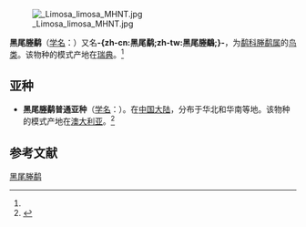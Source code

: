 {{noteTA
|T=zh-cn:黑尾塍鹬; zh-tw:黑尾鷸; 
|1=zh-cn:黑尾塍鹬; zh-tw:黑尾鷸; 
}}
{{speciesbox
| name = 黑尾塍鹬
| status = NT
| status_system = IUCN3.1
| status_ref = <ref name=IUCN>{{cite journal | authors = [[BirdLife_International|BirdLife International]] | title = ''Limosa limosa'' | journal = [[IUCN_Red_List_of_Threatened_Species|IUCN Red List of Threatened Species]] | volume = 2017 (amended version of 2016 assessment) | page = e.T22693150A111611637 | year = 2017 | url = http://oldredlist.iucnredlist.org/details/22693150/0 | doi = 10.2305/IUCN.UK.2017-1.RLTS.T22693150A111611637.en | accessdate = 2 June 2018 }}{{Dead link|date=2019年12月 |bot=InternetArchiveBot |fix-attempted=yes }}</ref>
| image = Uferschnepfe 02.jpg
| genus = Limosa
| species = limosa
| authority = ([[卡尔·林奈|Linnaeus]])<ref name='id1913'>{{cite web| url =http://www.bioinfo.cn/db05/BjdwSpecies.php?action=view&id=1913| title =黑尾塍鹬| work =《中国动物物种编目数据库》| publisher =中国科学院微生物研究所| author =中国科学院动物研究所| accessdate =2009-04-04| deadurl =yes| archiveurl =https://web.archive.org/web/20131203122335/http://www.bioinfo.cn/db05/BjdwSpecies.php?action=view| archivedate =2013-12-03}}</ref>
| subdivision_ranks = [[亞種|亞種]]
| subdivision = *''L. l. limosa'' <small>[[Carl_Linnaeus|Linnaeus]], [[10th_edition_of_Systema_Naturae|1758]]</small>
*''L. l. islandica'' <small>[[Christian_Ludwig_Brehm|Brehm]], 1831</small>
*''L. l. melanuroides'' <small>[[John_Gould|Gould]], 1846</small>
| range_map = LimosalimosaWorldDistribution.jpg
| range_map_caption = ''L. limosa'' 分佈範圍 {{leftlegend|#FFFF64|繁殖區|outline=gray}}{{leftlegend|#69AF5E|留鳥|outline=gray}}{{leftlegend|#695AFF|冬季|outline=gray}}
| synonyms = *''Scolopax aegocephala'' {{small|Linnaeus, 1758}}
*''Scolopax limosa'' {{small|Linnaeus, 1758}}
}}
[[File:_Limosa_limosa_MHNT.jpg|thumb]]

'''黑尾塍鹬'''（[[学名|学名]]：{{lang|la|''Limosa limosa''}}）又名'''-{zh-cn:黑尾鹬;zh-tw:黑尾塍鷸;}-'''，为[[鹬科|鹬科]][[塍鹬属|塍鹬属]]的[[鸟类|鸟类]]。该物种的模式产地在[[瑞典|瑞典]]。<ref name='id1913'/>

==亚种==
*'''黑尾塍鹬普通亚种'''（[[学名|学名]]：{{lang|la|''Limosa limosa melanuroides''}}）。在[[中国大陆|中国大陆]]，分布于华北和华南等地。该物种的模式产地在[[澳大利亚|澳大利亚]]。<ref name='id1914'>{{cite web| url =http://www.bioinfo.cn/db05/BjdwSpecies.php?action=view&id=1914| title =黑尾塍鹬普通亚种| work =《中国动物物种编目数据库》| publisher =中国科学院微生物研究所| author =中国科学院动物研究所| accessdate =2009-04-04| deadurl =yes| archiveurl =https://web.archive.org/web/20160305091954/http://www.bioinfo.cn/db05/BjdwSpecies.php?action=view&id=1914| archivedate =2016-03-05}}</ref>

== 参考文献 ==
{{reflist}}
{{Taxonbar|from=Q18841}}

[[Category:塍鹬属|黑尾塍鹬]]


{{鸻形目小作品}}